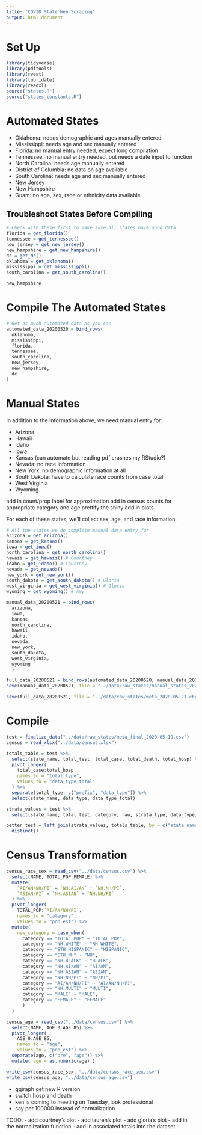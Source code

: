 ```yaml
---
title: "COVID State Web Scraping"
output: html_document
---
```


# Set Up

```r
library(tidyverse)
library(pdftools)
library(rvest)
library(lubridate)
library(readxl)
source("states.R")
source("states_constants.R")
```

# Automated States

- Oklahoma: needs demographic and ages manually entered
- Mississippi: needs age and sex manually entered
- Florida: no manual entry needed, expect long compilation
- Tennessee: no manual entry needed, but needs a date input to function
- North Carolina: needs age manually entered
- District of Columbia: no data on age available
- South Carolina: needs age and sex manually entered
- New Jersey
- New Hampshire
- Guam: no age, sex, race or ethnicity data available

## Troubleshoot States Before Compiling

```r
# Check with these first to make sure all states have good data
florida = get_florida()
tennessee = get_tennessee()
new_jersey = get_new_jersey()
new_hampshire = get_new_hampshire()
dc = get_dc()
oklahoma = get_oklahoma()
mississippi = get_mississippi()
south_carolina = get_south_carolina()
```

```r
new_hampshire
```

# Compile The Automated States

```r
# Get as much automated data as you can
automated_data_20200520 = bind_rows(
  oklahoma,
  mississippi,
  florida,
  tennessee,
  south_carolina,
  new_jersey,
  new_hampshire,
  dc
)
```

# Manual States

In addition to the information above, we need manual entry for:

- Arizona
- Hawaii
- Idaho
- Iowa
- Kansas (can automate but reading pdf crashes my RStudio?)
- Nevada: no race information
- New York: no demographic information at all
- South Dakota: have to calculate race counts from case total
- West Virginia
- Wyoming

add in count/prop
label for approximation
add in census counts for appropriate category and age
prettify the shiny
add in plots

For each of these states, we'll collect sex, age, and race information.

```r
# All the states we do complete manual data entry for
arizona = get_arizona() 
kansas = get_kansas()
iowa = get_iowa()
north_carolina = get_north_carolina()
hawaii = get_hawaii() # Courtney
idaho = get_idaho() # Courtney
nevada = get_nevada() 
new_york = get_new_york()
south_dakota = get_south_dakota() # Gloria
west_virginia = get_west_virginia() # Gloria 
wyoming = get_wyoming() # Amy

manual_data_20200521 = bind_rows(
  arizona,
  iowa,
  kansas,
  north_carolina,
  hawaii,
  idaho,
  nevada,
  new_york,
  south_dakota,
  west_virginia,
  wyoming
  )
```

```r
full_data_20200521 = bind_rows(automated_data_20200520, manual_data_20200521)
save(manual_data_20200521, file = "../data/raw_states/manual_states_2020-05-21-cbp.rda")

save(full_data_20200521, file = "../data/raw_states/meta_2020-05-21-cbp.rda")
```

# Compile 

```r
test = finalize_data("../data/raw_states/meta_final_2020-05-19.csv")
census = read_xlsx("../data/census.xlsx")
```

```r
totals_table = test %>% 
  select(state_name, total_test, total_case, total_death, total_hosp) %>% 
  pivot_longer(
    total_case:total_hosp,
    names_to = "total_type",
    values_to = "data_type_total"
  ) %>% 
  separate(total_type, c("prefix", "data_type")) %>% 
  select(state_name, data_type, data_type_total)

strata_values = test %>% 
  select(state_name, total_test, category, raw, strata_type, data_type)

better_test = left_join(strata_values, totals_table, by = c("state_name", "data_type")) %>% 
  distinct()
```

# Census Transformation

```r
census_race_sex = read_csv("../data/census.csv") %>% 
  select(NAME, TOTAL_POP:FEMALE) %>% 
  mutate(
    `AI/AN/NH/PI` = `NH.AI/AN` + `NH.NH/PI`,
    `ASIAN/PI` = `NH.ASIAN` + `NH.NH/PI`
  ) %>% 
  pivot_longer(
    TOTAL_POP:`AI/AN/NH/PI`,
    names_to = "category",
    values_to = "pop_est") %>% 
  mutate(
    new_category = case_when(
      category == "TOTAL_POP" ~ "TOTAL_POP",
      category == "NH.WHITE" ~ "NH WHITE",
      category == "ETH_HISPANIC" ~ "HISPANIC",
      category == "ETH_NH" ~ "NH",
      category == "NH.BLACK" ~ "BLACK",
      category == "NH.AI/AN" ~ "AI/AN",
      category == "NH.ASIAN" ~ "ASIAN",
      category == "NH.NH/PI" ~ "NH/PI",
      category == "AI/AN/NH/PI" ~ "AI/AN/NH/PI",
      category == "NH.MULTI" ~ "MULTI",
      category == "MALE" ~ "MALE",
      category == "FEMALE" ~ "FEMALE"
      )
  )

census_age = read_csv("../data/census.csv") %>% 
  select(NAME, AGE_0:AGE_85) %>% 
  pivot_longer(
    AGE_0:AGE_85,
    names_to = "age",
    values_to = "pop_est") %>% 
  separate(age, c("pre", "age")) %>% 
  mutate( age = as.numeric(age) )

write_csv(census_race_sex, "../data/census_race_sex.csv")
write_csv(census_age, "../data/census_age.csv")
```

- ggiraph get new R version
- switch hosp and death
- ken is coming to meeting on Tuesday, look professional
- say per 100000 instead of normalization

TODO:
- add courtney's plot
- add lauren's plot
- add gloria's plot
- add in the normalization function
  - add in associated totals into the dataset

